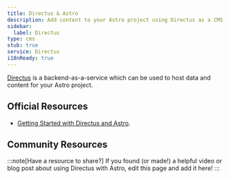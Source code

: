 ```yaml
---
title: Directus & Astro
description: Add content to your Astro project using Directus as a CMS
sidebar:
  label: Directus
type: cms
stub: true
service: Directus
i18nReady: true
---
```


[Directus](https://directus.io/) is a backend-as-a-service which can be used to host data and content for your Astro project.

## Official Resources

- [Getting Started with Directus and Astro](https://docs.directus.io/blog/getting-started-directus-astro.html).


## Community Resources 

<CardGrid>
  <LinkCard title="Using Directus CMS with Neon Postgres and Astro to build a blog" href="https://neon.tech/guides/directus-cms" />
</CardGrid>

:::note[Have a resource to share?]
If you found (or made!) a helpful video or blog post about using Directus with Astro, edit this page and add it here!
:::